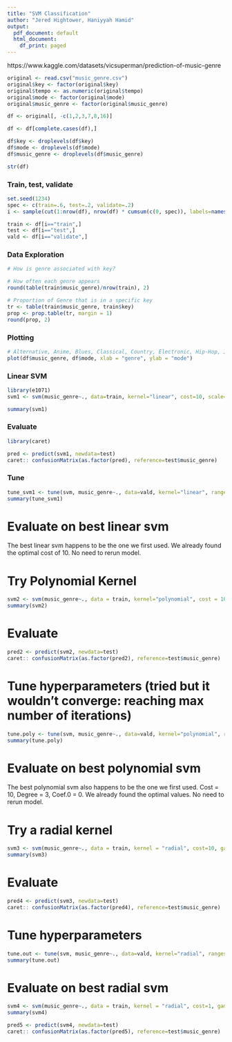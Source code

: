 ```yaml
---
title: "SVM Classification"
author: "Jered Hightower, Haniyyah Hamid"
output:
  pdf_document: default
  html_document:
    df_print: paged
---
```


https://www.kaggle.com/datasets/vicsuperman/prediction-of-music-genre

```r
original <- read.csv("music_genre.csv")
original$key <- factor(original$key)
original$tempo <- as.numeric(original$tempo)
original$mode <- factor(original$mode)
original$music_genre <- factor(original$music_genre)

df <- original[, -c(1,2,3,7,8,16)]

df <- df[complete.cases(df),]

df$key <- droplevels(df$key)
df$mode <- droplevels(df$mode)
df$music_genre <- droplevels(df$music_genre)

str(df)
```

### Train, test, validate
```r
set.seed(1234)
spec <- c(train=.6, test=.2, validate=.2)
i <- sample(cut(1:nrow(df), nrow(df) * cumsum(c(0, spec)), labels=names(spec)))

train <- df[i=="train",]
test <- df[i=="test",]
vald <- df[i=="validate",]
```

### Data Exploration
```r
# How is genre associated with key?

# How often each genre appears
round(table(train$music_genre)/nrow(train), 2)

# Proportion of Genre that is in a specific key
tr <- table(train$music_genre, train$key)
prop <- prop.table(tr, margin = 1)
round(prop, 2)
```

### Plotting
```r
# Alternative, Anime, Blues, Classical, Country, Electronic, Hip-Hop, Jazz, Rap, Rock
plot(df$music_genre, df$mode, xlab = "genre", ylab = "mode")
```

### Linear SVM
```r
library(e1071)
svm1 <- svm(music_genre~., data=train, kernel="linear", cost=10, scale=TRUE)

summary(svm1)
```

### Evaluate
```r
library(caret)

pred <- predict(svm1, newdata=test)
caret:: confusionMatrix(as.factor(pred), reference=test$music_genre)
```

### Tune
```r
tune_svm1 <- tune(svm, music_genre~., data=vald, kernel="linear", ranges = list(cost=c(.001, .01, .1, 1, 5, 10, 100)))
summary(tune_svm1)
```

# Evaluate on best linear svm
The best linear svm happens to be the one we first used. We already found the optimal cost of 10. No need to rerun model.

# Try Polynomial Kernel
```r
svm2 <- svm(music_genre~., data = train, kernel="polynomial", cost = 10, scale = TRUE)
summary(svm2)
```

# Evaluate
```r
pred2 <- predict(svm2, newdata=test)
caret:: confusionMatrix(as.factor(pred2), reference=test$music_genre)
```

# Tune hyperparameters (tried but it wouldn't converge: reaching max number of iterations)
```r
tune.poly <- tune(svm, music_genre~., data=vald, kernel="polynomial", ranges = list(cost=c(.1, 1, 5, 10, 100), degree=c(3,4,5), coef.0=c(0,1,2)))
summary(tune.poly)
```

# Evaluate on best polynomial svm
The best polynomial svm also happens to be the one we first used. Cost = 10, Degree = 3, Coef.0 = 0. We already found the optimal values. No need to rerun model.

# Try a radial kernel
```r
svm3 <- svm(music_genre~., data = train, kernel = "radial", cost=10, gamma=1, scale=TRUE)
summary(svm3)
```

# Evaluate
```r
pred4 <- predict(svm3, newdata=test)
caret:: confusionMatrix(as.factor(pred4), reference=test$music_genre)
```

# Tune hyperparameters
```r
tune.out <- tune(svm, music_genre~., data=vald, kernel="radial", ranges = list(cost=c(.1, 1, 10, 100, 1000), gamma=c(.5, 1, 2, 3 ,4)))
summary(tune.out)
```

# Evaluate on best radial svm
```r
svm4 <- svm(music_genre~., data = train, kernel = "radial", cost=1, gamma=.5, scale=TRUE)
summary(svm4)

pred5 <- predict(svm4, newdata=test)
caret:: confusionMatrix(as.factor(pred5), reference=test$music_genre)
```